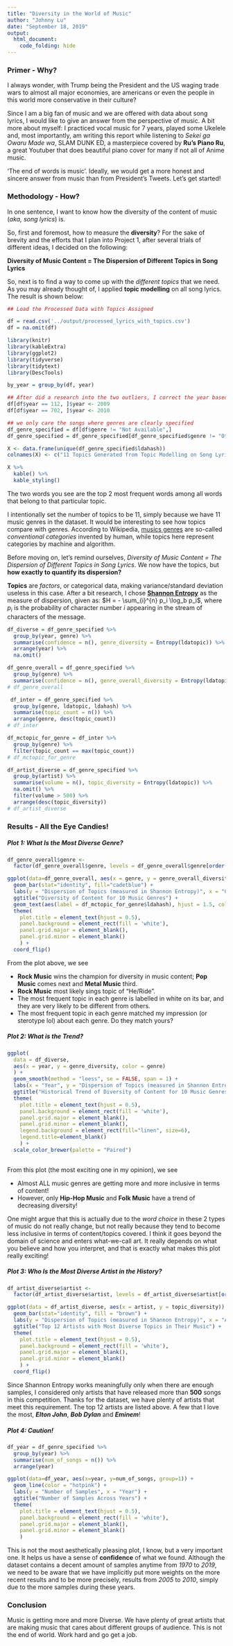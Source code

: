 ```yaml
---
title: "Diversity in the World of Music"
author: "Johnny Lu"
date: "September 18, 2019"
output:
  html_document:
    code_folding: hide
---
```




### Primer - Why?  

I always wonder, with Trump being the President and the US waging trade wars to almost all major economies, are americans or even the people in this world more conservative in their culture? 

Since I am a big fan of music and we are offered with data about song lyrics, I would like to give an answer from the perspective of music. A bit more about myself: I practiced vocal music for 7 years, played some Ukelele and, most importantly, am writing this report while listening to *Sekei ga Owaru Made wa*, SLAM DUNK ED, a masterpiece covered by __Ru's Piano Ru__, a great Youtuber that does beautiful piano cover for many if not all of Anime music. 

'The end of words is music'. Ideally, we would get a more honest and sincere answer from music than from President's Tweets. Let's get started!

### Methodology - How?

In one sentence, I want to know how the diversity of the content of music (*aka, song lyrics*) is.

So, first and foremost, how to measure the __diversity__? For the sake of brevity and the efforts that I plan into Project 1, after several trials of different ideas, I decided on the following:

__Diversity of Music Content = The Dispersion of Different Topics in Song Lyrics__

So, next is to find a way to come up with the *different topics* that we need. As you may already thought of, I applied __topic modelling__ on all song lyrics. The result is shown below: 

```r
## Load the Processed Data with Topics Assigned 

df = read.csv('../output/processed_lyrics_with_topics.csv')
df = na.omit(df)
```

```r

library(knitr)
library(kableExtra)
library(ggplot2)
library(tidyverse)
library(tidytext)
library(DescTools)
```

```r
by_year = group_by(df, year)

## After did a research into the two outliers, I correct the year based info found on wikipedia.
df[df$year == 112, ]$year <- 2009
df[df$year == 702, ]$year <- 2010

## we only care the songs where genres are clearly specified 
df_genre_specified = df[df$genre != "Not Available",]
df_genre_specified = df_genre_specified[df_genre_specified$genre != "Other",]
```

```r
X <- data.frame(unique(df_genre_specified$ldahash))
colnames(X) <- c("11 Topics Generated from Topic Modelling on Song Lyrics")

X %>%
  kable() %>%
  kable_styling()
```
The two words you see are the top 2 most frequent words among all words that belong to that particular topic. 

I intentionally set the number of topics to be 11, simply because we have 11 music genres in the dataset. It would be interesting to see how topics compare with genres. According to Wikipedia, [musics genres](https://en.wikipedia.org/wiki/Music_genre) are so-called *conventional categories* invented by human, while topics here represent categories by machine and algorithm.

Before moving on, let's remind ourselves, *Diversity of Music Content = The Dispersion of Different Topics in Song Lyrics*. We now have the topics, but __how exactly to quantify its dispersion?__

__Topics__ are *factors*, or categorical data, making variance/standard deviation useless in this case. After a bit research, I chose __[Shannon Entropy](https://en.wiktionary.org/wiki/Shannon_entropy)__ as the measure of dispersion, given as: $H = - \sum_{i}^{n} p_i \log_b p_i$, where $p_i$ is the probability of character number $i$ appearing in the stream of characters of the message. 



```r
df_diverse = df_genre_specified %>% 
  group_by(year, genre) %>%
  summarise(confidence = n(), genre_diversity = Entropy(ldatopic)) %>%
  arrange(year) %>%
  na.omit()
```

```r
df_genre_overall = df_genre_specified %>% 
  group_by(genre) %>%
  summarise(confidence = n(), genre_overall_diversity = Entropy(ldatopic))
# df_genre_overall
```

```r
 df_inter = df_genre_specified %>% 
  group_by(genre, ldatopic, ldahash) %>%
  summarise(topic_count = n()) %>%
  arrange(genre, desc(topic_count))
# df_inter
```

```r
df_mctopic_for_genre = df_inter %>%
  group_by(genre) %>%
  filter(topic_count == max(topic_count)) 
# df_mctopic_for_genre
```

```r
df_artist_diverse = df_genre_specified %>% 
  group_by(artist) %>%
  summarise(volume = n(), topic_diversity = Entropy(ldatopic)) %>%
  na.omit() %>%
  filter(volume > 500) %>%
  arrange(desc(topic_diversity)) 
# df_artist_diverse
```


### Results - All the Eye Candies! 

##### *Plot 1: What Is the Most Diverse Genre?*
```r
df_genre_overall$genre <- 
  factor(df_genre_overall$genre, levels = df_genre_overall$genre[order(df_genre_overall$genre_overall_diversity)])

ggplot(data=df_genre_overall, aes(x = genre, y = genre_overall_diversity)) +
  geom_bar(stat="identity", fill="cadetblue") + 
  labs(y = "Dispersion of Topics (measured in Shannon Entropy)", x = "Genre") + 
  ggtitle("Diversity of Content for 10 Music Genres") +
  geom_text(aes(label = df_mctopic_for_genre$ldahash), hjust = 1.5, color="white", size = 4.2) +
  theme(
    plot.title = element_text(hjust = 0.5),
    panel.background = element_rect(fill = 'white'),
    panel.grid.major = element_blank(), 
    panel.grid.minor = element_blank()
    ) +
  coord_flip() 
```

From the plot above, we see 

* __Rock Music__ wins the champion for diversity in music content; __Pop Music__ comes next and __Metal Music__ third.
* __Rock Music__ most likely sings topic of "He/Ride".
* The most frequent topic in each genre is labelled in white on its bar, and they are very likely to be different from others.
* The most frequent topic in each genre matched my impression (or sterotype lol) about each genre. Do they match yours?

##### *Plot 2: What is the Trend?*
```r
ggplot(
  data = df_diverse, 
  aes(x = year, y = genre_diversity, color = genre)
  ) +
  geom_smooth(method = "loess", se = FALSE, span = 1) +
  labs(x = "Year", y = "Dispersion of Topics (measured in Shannon Entropy)") + 
  ggtitle("Historical Trend of Diversity of Content for 10 Music Genres") +
  theme(
    plot.title = element_text(hjust = 0.5),
    panel.background = element_rect(fill = 'white'),
    panel.grid.major = element_blank(), 
    panel.grid.minor = element_blank(),
    legend.background = element_rect(fill="linen", size=6),
    legend.title=element_blank()
    ) +
  scale_color_brewer(palette = "Paired")        
        
``` 

From this plot (the most exciting one in my opinion), we see 

* Almost ALL music genres are getting more and more inclusive in terms of content!
* However, only __Hip-Hop Music__ and __Folk Music__ have a trend of decreasing diversity!

One might argue that this is actually due to the *word choice* in these 2 types of music do not really change, but not really because they tend to become less inclusive in terms of content/topics covered. I think it goes beyond the domain of science and enters what-we-call art. It really depends on what you believe and how you interpret, and that is exactly what makes this plot really exciting! 


##### *Plot 3: Who Is the Most Diverse Artist in the History?*
```r
df_artist_diverse$artist <- 
  factor(df_artist_diverse$artist, levels = df_artist_diverse$artist[order(df_artist_diverse$topic_diversity)])

ggplot(data = df_artist_diverse, aes(x = artist, y = topic_diversity)) +
  geom_bar(stat="identity", fill = "brown") + 
  labs(y = "Dispersion of Topics (measured in Shannon Entropy)", x = "Artist") + 
  ggtitle("Top 12 Artists with Most Diverse Topics in Their Music") +
  theme(
    plot.title = element_text(hjust = 0.5),
    panel.background = element_rect(fill = 'white'),
    panel.grid.major = element_blank(), 
    panel.grid.minor = element_blank()
    ) +
  coord_flip()
```

Since Shannon Entropy works meaningfully only when there are enough samples, I considered only artists that have released more than __500__
songs in this competition. Thanks for the dataset, we have plenty of artists that meet this requirement. The top 12 artists are listed above. A few that I love the most, __*Elton John*__,  __*Bob Dylan*__ and __*Eminem*__!

##### *Plot 4: Caution!*
```r
df_year = df_genre_specified %>% 
  group_by(year) %>%
  summarise(num_of_songs = n()) %>%
  arrange(year)

ggplot(data=df_year, aes(x=year, y=num_of_songs, group=1)) +
  geom_line(color = "hotpink") +
  labs(y = "Number of Samples", x = "Year") +
  ggtitle("Number of Samples Across Years") +
  theme(
    plot.title = element_text(hjust = 0.5),
    panel.background = element_rect(fill = 'white'),
    panel.grid.major = element_blank(), 
    panel.grid.minor = element_blank()
    ) 
```

This is not the most aesthetically pleasing plot, I know, but a very important one. It helps us have a sense of __confidence__ of what we found. Although the dataset contains a decent amount of samples anytime from *1970* to *2019*, we need to be aware that we have implicitly put more weights on the more recent results and to be more precisely, results from *2005* to *2010*, simply due to the more samples during these years. 

### Conclusion

Music is getting more and more Diverse. We have plenty of great artists that are making music that cares about different groups of audience. This is not the end of world. Work hard and go get a job. 